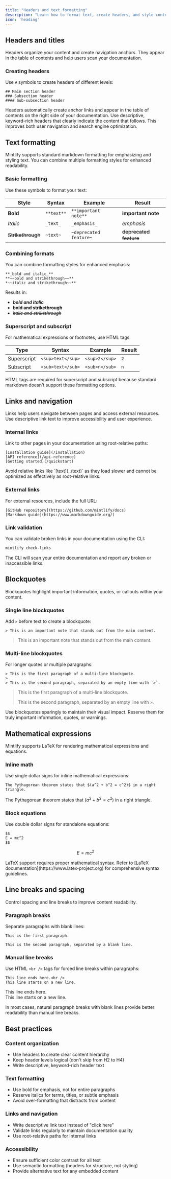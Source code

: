 ```yaml
---
title: "Headers and text formatting"
description: "Learn how to format text, create headers, and style content using standard markdown and MDX syntax"
icon: 'heading'
---
```


## Headers and titles

Headers organize your content and create navigation anchors. They appear in the table of contents and help users scan your documentation.

### Creating headers

Use `#` symbols to create headers of different levels:

```mdx
## Main section header
### Subsection header
#### Sub-subsection header
```

<Info>
Headers automatically create anchor links and appear in the table of contents on the right side of your documentation.
</Info>

<Tip>
Use descriptive, keyword-rich headers that clearly indicate the content that follows. This improves both user navigation and search engine optimization.
</Tip>

## Text formatting

Mintlify supports standard markdown formatting for emphasizing and styling text. You can combine multiple formatting styles for enhanced readability.

### Basic formatting

Use these symbols to format your text:

| Style | Syntax | Example | Result |
|-------|--------|---------|--------|
| **Bold** | `**text**` | `**important note**` | **important note** |
| *Italic* | `_text_` | `_emphasis_` | *emphasis* |
| ~~Strikethrough~~ | `~text~` | `~deprecated feature~` | ~~deprecated feature~~ |

### Combining formats

You can combine formatting styles for enhanced emphasis:

```mdx
**_bold and italic_**
**~~bold and strikethrough~~**
*~~italic and strikethrough~~**
```

Results in:
- **_bold and italic_**
- **~~bold and strikethrough~~**
- *~~italic and strikethrough~~*

### Superscript and subscript

For mathematical expressions or footnotes, use HTML tags:

| Type | Syntax | Example | Result |
|------|--------|---------|--------|
| Superscript | `<sup>text</sup>` | `<sup>2</sup>` | <sup>2</sup> |
| Subscript | `<sub>text</sub>` | `<sub>n</sub>` | <sub>n</sub> |

<Note>
HTML tags are required for superscript and subscript because standard markdown doesn't support these formatting options.
</Note>

## Links and navigation

Links help users navigate between pages and access external resources. Use descriptive link text to improve accessibility and user experience.

### Internal links

Link to other pages in your documentation using root-relative paths:

```mdx
[Installation guide](/installation)
[API reference](/api-reference)
[Getting started](/quickstart)
```

<Warning>
Avoid relative links like `[text](../text)` as they load slower and cannot be optimized as effectively as root-relative links.
</Warning>

### External links

For external resources, include the full URL:

```mdx
[GitHub repository](https://github.com/mintlify/docs)
[Markdown guide](https://www.markdownguide.org/)
```

### Link validation

You can validate broken links in your documentation using the CLI:

```bash
mintlify check-links
```

<Check>
The CLI will scan your entire documentation and report any broken or inaccessible links.
</Check>

## Blockquotes

Blockquotes highlight important information, quotes, or callouts within your content.

### Single line blockquotes

Add `>` before text to create a blockquote:

```mdx
> This is an important note that stands out from the main content.
```

> This is an important note that stands out from the main content.

### Multi-line blockquotes

For longer quotes or multiple paragraphs:

```mdx
> This is the first paragraph of a multi-line blockquote.
>
> This is the second paragraph, separated by an empty line with `>`.
```

> This is the first paragraph of a multi-line blockquote.
>
> This is the second paragraph, separated by an empty line with `>`.

<Tip>
Use blockquotes sparingly to maintain their visual impact. Reserve them for truly important information, quotes, or warnings.
</Tip>

## Mathematical expressions

Mintlify supports LaTeX for rendering mathematical expressions and equations.

### Inline math

Use single dollar signs for inline mathematical expressions:

```mdx
The Pythagorean theorem states that $(a^2 + b^2 = c^2)$ in a right triangle.
```

The Pythagorean theorem states that $(a^2 + b^2 = c^2)$ in a right triangle.

### Block equations

Use double dollar signs for standalone equations:

```mdx
$$
E = mc^2
$$
```

$$
E = mc^2
$$

<Info>
LaTeX support requires proper mathematical syntax. Refer to [LaTeX documentation](https://www.latex-project.org) for comprehensive syntax guidelines.
</Info>

## Line breaks and spacing

Control spacing and line breaks to improve content readability.

### Paragraph breaks

Separate paragraphs with blank lines:

```mdx
This is the first paragraph.

This is the second paragraph, separated by a blank line.
```

### Manual line breaks

Use HTML `<br />` tags for forced line breaks within paragraphs:

```mdx
This line ends here.<br />
This line starts on a new line.
```

This line ends here.<br />
This line starts on a new line.

<Note>
In most cases, natural paragraph breaks with blank lines provide better readability than manual line breaks.
</Note>

## Best practices

### Content organization
- Use headers to create clear content hierarchy
- Keep header levels logical (don't skip from H2 to H4)
- Write descriptive, keyword-rich header text

### Text formatting
- Use bold for emphasis, not for entire paragraphs
- Reserve italics for terms, titles, or subtle emphasis
- Avoid over-formatting that distracts from content

### Links and navigation
- Write descriptive link text instead of "click here"
- Validate links regularly to maintain documentation quality
- Use root-relative paths for internal links

### Accessibility
- Ensure sufficient color contrast for all text
- Use semantic formatting (headers for structure, not styling)
- Provide alternative text for any embedded content
